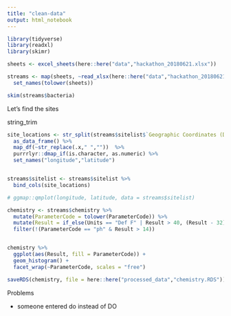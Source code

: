 ```yaml
---
title: "clean-data"
output: html_notebook
---
```


```r
library(tidyverse)
library(readxl)
library(skimr)

sheets <- excel_sheets(here::here("data","hackathon_20180621.xlsx"))

streams <- map(sheets, ~read_xlsx(here::here("data","hackathon_20180621.xlsx"), sheet = .x)) %>% 
  set_names(tolower(sheets))

skim(streams$bacteria)

```

Let's find the sites

string_trim

```r

site_locations <- str_split(streams$sitelist$`Geographic Coordinates (Decimal Degrees)`,",", simplify = T) %>% 
  as_data_frame() %>% 
  map_df(~str_replace(.x," ",""))  %>% 
  purrrlyr::dmap_if(is.character, as.numeric) %>% 
  set_names("longitude","latitude")


streams$sitelist <- streams$sitelist %>% 
  bind_cols(site_locations)

# ggmap::qmplot(longitude, latitude, data = streams$sitelist)


```


```r

chemistry <- streams$chemistry %>% 
  mutate(ParameterCode = tolower(ParameterCode)) %>% 
  mutate(Result = if_else(Units == "Def F" | Result > 40, (Result - 32) * (5/9), Result)) %>%
  filter(!(ParameterCode == "ph" & Result > 14))


chemistry %>% 
  ggplot(aes(Result, fill = ParameterCode)) + 
  geom_histogram() + 
  facet_wrap(~ParameterCode, scales = "free")

saveRDS(chemistry, file = here::here("processed_data","chemistry.RDS"))

```

Problems

- someone entered do instead of DO

